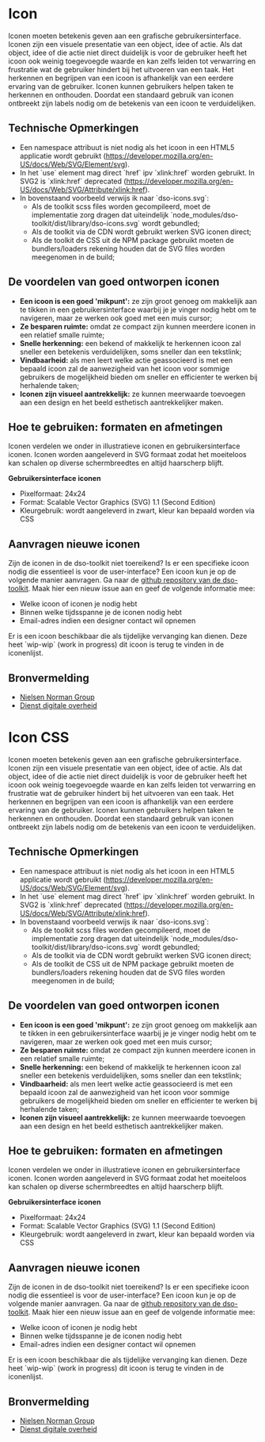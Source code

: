
# Icon

<StorybookComponent />

Iconen moeten betekenis geven aan een grafische gebruikersinterface. Iconen zijn een visuele presentatie van een object, idee of actie. Als dat object, idee of die actie niet direct duidelijk is voor de gebruiker heeft het icoon ook weinig toegevoegde waarde en kan zelfs leiden tot verwarring en frustratie wat de gebruiker hindert bij het uitvoeren van een taak. Het herkennen en begrijpen van een icoon is afhankelijk van een eerdere ervaring van de gebruiker. Iconen kunnen gebruikers helpen taken te herkennen en onthouden. Doordat een standaard gebruik van iconen ontbreekt zijn labels nodig om de betekenis van een icoon te verduidelijken.

## Technische Opmerkingen

- Een namespace attribuut is niet nodig als het icoon in een HTML5 applicatie wordt gebruikt (https://developer.mozilla.org/en-US/docs/Web/SVG/Element/svg).
- In het \`use\` element mag direct \`href\` ipv \`xlink:href\` worden gebruikt. In SVG2 is \`xlink:href\` deprecated (https://developer.mozilla.org/en-US/docs/Web/SVG/Attribute/xlink:href).
- In bovenstaand voorbeeld verwijs ik naar \`dso-icons.svg\`:
  - Als de toolkit scss files worden gecompileerd, moet de implementatie zorg dragen dat uiteindelijk \`node_modules/dso-toolkit/dist/library/dso-icons.svg\` wordt gebundled;
  - Als de toolkit via de CDN wordt gebruikt werken SVG iconen direct;
  - Als de toolkit de CSS uit de NPM package gebruikt moeten de bundlers/loaders rekening houden dat de SVG files worden meegenomen in de build;

## De voordelen van goed ontworpen iconen

- **Een icoon is een goed 'mikpunt':** ze zijn groot genoeg om makkelijk aan te tikken in een gebruikersinterface waarbij je je vinger nodig hebt om te navigeren, maar ze werken ook goed met een muis cursor;
- **Ze besparen ruimte:** omdat ze compact zijn kunnen meerdere iconen in een relatief smalle ruimte;
- **Snelle herkenning:** een bekend of makkelijk te herkennen icoon zal sneller een betekenis verduidelijken, soms sneller dan een tekstlink;
- **Vindbaarheid:** als men leert welke actie geassocieerd is met een bepaald icoon zal de aanwezigheid van het icoon voor sommige gebruikers de mogelijkheid bieden om sneller en efficienter te werken bij herhalende taken;
- **Iconen zijn visueel aantrekkelijk:** ze kunnen meerwaarde toevoegen aan een design en het beeld esthetisch aantrekkelijker maken.

## Hoe te gebruiken: formaten en afmetingen

Iconen verdelen we onder in illustratieve iconen en gebruikersinterface iconen. Iconen worden aangeleverd in SVG formaat zodat het moeiteloos kan schalen op diverse schermbreedtes en altijd haarscherp blijft.

**Gebruikersinterface iconen**

- Pixelformaat: 24x24
- Format: Scalable Vector Graphics (SVG) 1.1 (Second Edition)
- Kleurgebruik: wordt aangeleverd in zwart, kleur kan bepaald worden via CSS

## Aanvragen nieuwe iconen

Zijn de iconen in de dso-toolkit niet toereikend? Is er een specifieke icoon nodig die essentieel is voor de user-interface? Een icoon kun je op de volgende manier aanvragen. Ga naar de [github repository van de dso-toolkit](https://github.com/dso-toolkit/dso-toolkit/issues). Maak hier een nieuw issue aan en geef de volgende informatie mee:

- Welke icoon of iconen je nodig hebt
- Binnen welke tijdsspanne je de iconen nodig hebt
- Email-adres indien een designer contact wil opnemen

Er is een icoon beschikbaar die als tijdelijke vervanging kan dienen. Deze heet \`wip-wip\` (work in progress) dit icoon is terug te vinden in de iconenlijst.

## Bronvermelding

- [Nielsen Norman Group](https://www.nngroup.com/)
- [Dienst digitale overheid](https://www.digitoegankelijk.nl)

# Icon CSS

Iconen moeten betekenis geven aan een grafische gebruikersinterface. Iconen zijn een visuele presentatie van een object, idee of actie. Als dat object, idee of die actie niet direct duidelijk is voor de gebruiker heeft het icoon ook weinig toegevoegde waarde en kan zelfs leiden tot verwarring en frustratie wat de gebruiker hindert bij het uitvoeren van een taak. Het herkennen en begrijpen van een icoon is afhankelijk van een eerdere ervaring van de gebruiker. Iconen kunnen gebruikers helpen taken te herkennen en onthouden. Doordat een standaard gebruik van iconen ontbreekt zijn labels nodig om de betekenis van een icoon te verduidelijken.

## Technische Opmerkingen

- Een namespace attribuut is niet nodig als het icoon in een HTML5 applicatie wordt gebruikt (https://developer.mozilla.org/en-US/docs/Web/SVG/Element/svg).
- In het \`use\` element mag direct \`href\` ipv \`xlink:href\` worden gebruikt. In SVG2 is \`xlink:href\` deprecated (https://developer.mozilla.org/en-US/docs/Web/SVG/Attribute/xlink:href).
- In bovenstaand voorbeeld verwijs ik naar \`dso-icons.svg\`:
  - Als de toolkit scss files worden gecompileerd, moet de implementatie zorg dragen dat uiteindelijk \`node_modules/dso-toolkit/dist/library/dso-icons.svg\` wordt gebundled;
  - Als de toolkit via de CDN wordt gebruikt werken SVG iconen direct;
  - Als de toolkit de CSS uit de NPM package gebruikt moeten de bundlers/loaders rekening houden dat de SVG files worden meegenomen in de build;

## De voordelen van goed ontworpen iconen

- **Een icoon is een goed 'mikpunt':** ze zijn groot genoeg om makkelijk aan te tikken in een gebruikersinterface waarbij je je vinger nodig hebt om te navigeren, maar ze werken ook goed met een muis cursor;
- **Ze besparen ruimte:** omdat ze compact zijn kunnen meerdere iconen in een relatief smalle ruimte;
- **Snelle herkenning:** een bekend of makkelijk te herkennen icoon zal sneller een betekenis verduidelijken, soms sneller dan een tekstlink;
- **Vindbaarheid:** als men leert welke actie geassocieerd is met een bepaald icoon zal de aanwezigheid van het icoon voor sommige gebruikers de mogelijkheid bieden om sneller en efficienter te werken bij herhalende taken;
- **Iconen zijn visueel aantrekkelijk:** ze kunnen meerwaarde toevoegen aan een design en het beeld esthetisch aantrekkelijker maken.

## Hoe te gebruiken: formaten en afmetingen

Iconen verdelen we onder in illustratieve iconen en gebruikersinterface iconen. Iconen worden aangeleverd in SVG formaat zodat het moeiteloos kan schalen op diverse schermbreedtes en altijd haarscherp blijft.

**Gebruikersinterface iconen**

- Pixelformaat: 24x24
- Format: Scalable Vector Graphics (SVG) 1.1 (Second Edition)
- Kleurgebruik: wordt aangeleverd in zwart, kleur kan bepaald worden via CSS

## Aanvragen nieuwe iconen

Zijn de iconen in de dso-toolkit niet toereikend? Is er een specifieke icoon nodig die essentieel is voor de user-interface? Een icoon kun je op de volgende manier aanvragen. Ga naar de [github repository van de dso-toolkit](https://github.com/dso-toolkit/dso-toolkit/issues). Maak hier een nieuw issue aan en geef de volgende informatie mee:

- Welke icoon of iconen je nodig hebt
- Binnen welke tijdsspanne je de iconen nodig hebt
- Email-adres indien een designer contact wil opnemen

Er is een icoon beschikbaar die als tijdelijke vervanging kan dienen. Deze heet \`wip-wip\` (work in progress) dit icoon is terug te vinden in de iconenlijst.

## Bronvermelding

- [Nielsen Norman Group](https://www.nngroup.com/)
- [Dienst digitale overheid](https://www.digitoegankelijk.nl)
